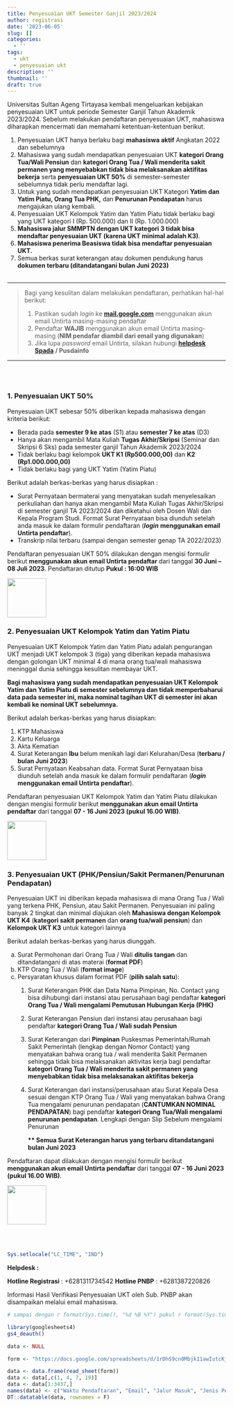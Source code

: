 ```yaml
---
title: Penyesuaian UKT Semester Ganjil 2023/2024
author: registrasi
date: '2023-06-05'
slug: []
categories: 
  - ''
tags:
  - ukt
  - penyesuaian ukt
description: ''
thumbnail: ''
draft: true
---
```


Universitas Sultan Ageng Tirtayasa kembali mengeluarkan kebijakan penyesuaian UKT untuk periode Semester Ganjil Tahun Akademik 2023/2024. Sebelum melakukan pendaftaran penyesuaian UKT, mahasiswa diharapkan mencermati dan memahami ketentuan-ketentuan berikut.

1.  Penyesuaian UKT hanya berlaku bagi **mahasiswa aktif** Angkatan 2022 dan sebelumnya
2.  Mahasiswa yang sudah mendapatkan penyesuaian UKT **kategori Orang Tua/Wali Pensiun** dan **kategori Orang Tua / Wali menderita sakit permanen yang menyebabkan tidak bisa melaksanakan aktifitas bekerja** serta **penyesuaian UKT 50%** di semester-semester sebelumnya tidak perlu mendaftar lagi.
3.  Untuk yang sudah mendapatkan penyesuaian UKT Kategori **Yatim dan Yatim Piatu, Orang Tua PHK,** dan **Penurunan Pendapatan** harus mengajukan ulang kembali.
4.  Penyesuaian UKT Kelompok Yatim dan Yatim Piatu tidak berlaku bagi yang UKT kategori I (Rp. 500.000) dan II (Rp. 1.000.000)
5.  **Mahasiswa jalur SMMPTN dengan UKT kategori 3 tidak bisa mendaftar penyesuaian UKT (karena UKT minimal adalah K3)**.
6.  **Mahasiswa penerima Beasiswa tidak bisa mendaftar penyesuaian UKT.**
7.  Semua berkas surat keterangan atau dokumen pendukung harus **dokumen terbaru (ditandatangani bulan Juni 2023)**<br><br>

------------------------------------------------------------------------

> Bagi yang kesulitan dalam melakukan pendaftaran, perhatikan hal-hal berikut:
>
> 1.  Pastikan sudah *login* ke [**mail.google.com**](mail.google.com) menggunakan akun email Untirta masing-masing pendaftar
> 2.  Pendaftar **WAJIB** menggunakan akun email Untirta masing-masing (**NIM pendafar diambil dari email yang digunakan**)
> 3.  Jika lupa *password* email Untirta, silakan hubungi [**helpdesk Spada**](http://helpdesk.spada.untirta.ac.id/) **/ Pusdainfo**

------------------------------------------------------------------------

<br><br>

### 1. **Penyesuaian UKT 50%**

Penyesuaian UKT sebesar 50% diberikan kepada mahasiswa dengan kriteria berikut:

-   Berada pada **semester 9 ke atas** (S1) atau **semester 7 ke atas** (D3)
-   Hanya akan mengambil Mata Kuliah **Tugas Akhir/Skripsi** (Seminar dan Skripsi 6 Sks) pada semester ganjil Tahun Akademik 2023/2024
-   Tidak berlaku bagi kelompok **UKT K1 (Rp500.000,00)** dan **K2 (Rp1.000.000,00)**
-   Tidak berlaku bagi yang UKT Yatim (Yatim Piatu)

Berikut adalah berkas-berkas yang harus disiapkan :

-   Surat Pernyataan bermaterai yang menyatakan sudah menyelesaikan perkuliahan dan hanya akan mengambil Mata Kuliah Tugas Akhir/Skripsi di semester ganjil TA 2023/2024 dan diketahui oleh Dosen Wali dan Kepala Program Studi. Format Surat Pernyataan bisa diunduh setelah anda masuk ke dalam formulir pendaftaran (***login*** **menggunakan email Untirta pendaftar**).
-   Transkrip nilai terbaru (sampai dengan semester genap TA 2022/2023)

Pendaftaran penyesuaian UKT 50% dilakukan dengan mengisi formulir berikut **menggunakan akun email Untirta pendaftar** dari tanggal **30 Juni -- 08 Juli 2023**. Pendaftaran ditutup **Pukul : 16:00 WIB**

[![](images/daftar.jpg){target="_blank" width="90"}](https://docs.google.com/forms/d/e/1FAIpQLSenYX22pPTBj8ojKH8nRXn9XXJkOoerjY3DdkrRkfSdnf6QSA/viewform)

### **2. Penyesuaian UKT Kelompok Yatim dan Yatim Piatu**

Penyesuaian UKT Kelompok Yatim dan Yatim Piatu adalah pengurangan UKT menjadi UKT kelompok 3 (tiga) yang diberikan kepada mahasiswa dengan golongan UKT minimal 4 di mana orang tua/wali mahasiswa meninggal dunia sehingga kesulitan membayar UKT.

**Bagi mahasiswa yang sudah mendapatkan penyesuaian UKT Kelompok Yatim dan Yatim Piatu di semester sebelumnya dan tidak memperbaharui data pada semester ini, maka nominal tagihan UKT di semester ini akan kembali ke nominal UKT sebelumnya.**

Berikut adalah berkas-berkas yang harus disiapkan:

1.  KTP Mahasiswa
2.  Kartu Keluarga
3.  Akta Kematian
4.  Surat Keterangan **Ibu** belum menikah lagi dari Kelurahan/Desa (**terbaru / bulan Juni 2023**)
5.  Surat Pernyataan Keabsahan data. Format Surat Pernyataan bisa diunduh setelah anda masuk ke dalam formulir pendaftaran (***login*** **menggunakan email Untirta pendaftar**).

Pendaftaran penyesuaian UKT Kelompok Yatim dan Yatim Piatu dilakukan dengan mengisi formulir berikut **menggunakan akun email Untirta pendaftar** dari tanggal **07 - 16 Juni 2023 (pukul 16.00 WIB)**.

[![](images/daftar.jpg){target="_blank" width="90"}](https://docs.google.com/forms/d/e/1FAIpQLSenYX22pPTBj8ojKH8nRXn9XXJkOoerjY3DdkrRkfSdnf6QSA/viewform)

### **3. Penyesuaian UKT (PHK/Pensiun/Sakit Permanen/Penurunan Pendapatan)**

Penyesuaian UKT ini diberikan kepada mahasiswa di mana Orang Tua / Wali yang terkena PHK, Pensiun, atau Sakit Permanen. Penyesuaian ini paling banyak 2 tingkat dan minimal diajukan oleh **Mahasiswa dengan Kelompok UKT K4** (**kategori sakit permanen** dan **orang tua/wali pensiun**) dan **Kelompok UKT K3** untuk kategori lainnya

Berikut adalah berkas-berkas yang harus diunggah.

a.  Surat Permohonan dari Orang Tua / Wali **ditulis tangan** dan ditandatangani di atas materai (**format PDF**)
b.  KTP Orang Tua / Wali (**format image**)
c.  Persyaratan khusus dalam format PDF (**pilih salah satu**):
    1.  Surat Keterangan PHK dan Data Nama Pimpinan, No. Contact yang bisa dihubungi dari instansi atau perusahaan bagi pendaftar **kategori Orang Tua / Wali mengalami Pemutusan Hubungan Kerja (PHK)**

    2.  Surat Keterangan Pensiun dari instansi atau perusahaan bagi pendaftar **kategori Orang Tua / Wali sudah Pensiun**

    3.  Surat Keterangan dari **Pimpinan** Puskesmas Pemerintah/Rumah Sakit Pemerintah (lengkap dengan Nomor Contact) yang menyatakan bahwa orang tua / wali menderita Sakit Permanen sehingga tidak bisa melaksanakan aktivitas kerja bagi pendaftar **kategori Orang Tua / Wali menderita sakit permanen yang menyebabkan tidak bisa melaksanakan aktifitas bekerja**

    4.  Surat Keterangan dari instansi/perusahaan atau Surat Kepala Desa sesuai dengan KTP Orang Tua / Wali yang menyatakan bahwa Orang Tua mengalami penurunan pendapatan (**CANTUMKAN NOMINAL PENDAPATAN**) bagi pendaftar **kategori Orang Tua/Wali mengalami penurunan pendapatan**. Lengkapi dengan Slip Sebelum mengalami Penurunan

        **\*\* Semua Surat Keterangan harus yang terbaru ditandatangani bulan Juni 2023**

Pendaftaran dapat dilakukan dengan mengisi formulir berikut **menggunakan akun email Untirta pendaftar** dari tanggal **07 - 16 Juni 2023 (pukul 16.00 WIB)**.

[![](images/daftar.jpg){target="_blank" width="90"}](https://docs.google.com/forms/d/e/1FAIpQLSenYX22pPTBj8ojKH8nRXn9XXJkOoerjY3DdkrRkfSdnf6QSA/viewform)

<br><br>

```r
Sys.setlocale("LC_TIME", "IND") 
```

**Helpdesk :**

**Hotline Registrasi** : +6281311734542 **Hotline PNBP** : +6281387220826

Informasi Hasil Verifikasi Penyesuaian UKT oleh Sub. PNBP akan disampaikan melalui email mahasiswa.

```r
# sampai dengan r format(Sys.time(), "%d %B %Y") pukul r format(Sys.time(), "%X") 

library(googlesheets4)
gs4_deauth()

data <- NULL

form <- "https://docs.google.com/spreadsheets/d/1rDhS9cn0Mbjk11awIutcKjrZdbrtQx2uBlbl8Fiv-yQ/edit?usp=sharing"

data <- data.frame(read_sheet(form))
data <- data[,c(1, 4, 7, 19)]
data <- data[1:3437,]
names(data) <- c("Waktu Pendaftaran", "Email", "Jalur Masuk", "Jenis Penyesuaian")
DT::datatable(data, rownames = F)
```
